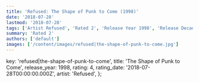 ```yaml
---
title: 'Refused: The Shape of Punk to Come (1998)'
date: '2018-07-28'
lastmod: '2018-07-28'
tags: ['Artist Refused', 'Rated 2', 'Release Year 1998', 'Release Decade 1990']
summary: 'Rated 2'
authors: ['default']
images: ['/content/images/refused|the-shape-of-punk-to-come.jpg']
---
```


  key: 'refused|the-shape-of-punk-to-come',
  title: 'The Shape of Punk to Come',
  release_year: 1998,
  rating: 4,
  rating_date: '2018-07-28T00:00:00.000Z',
  artist: 'Refused',
};

<MusicRating data={data} />
